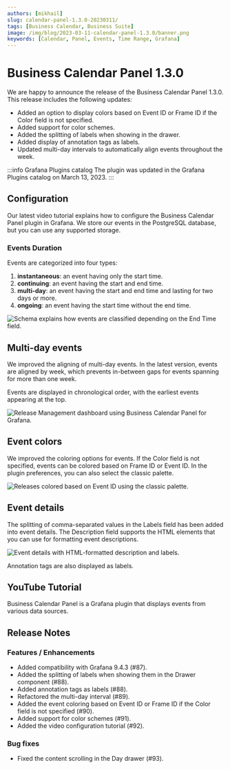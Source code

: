 ```yaml
---
authors: [mikhail]
slug: calendar-panel-1.3.0-20230311/
tags: [Business Calendar, Business Suite]
image: /img/blog/2023-03-11-calendar-panel-1.3.0/banner.png
keywords: [Calendar, Panel, Events, Time Range, Grafana]
---
```



# Business Calendar Panel 1.3.0

We are happy to announce the release of the Business Calendar Panel 1.3.0. This release includes the following updates:

- Added an option to display colors based on Event ID or Frame ID if the Color field is not specified.
- Added support for color schemes.
- Added the splitting of labels when showing in the drawer.
- Added display of annotation tags as labels.
- Updated multi-day intervals to automatically align events throughout the week.

:::info Grafana Plugins catalog
The plugin was updated in the Grafana Plugins catalog on March 13, 2023.
:::

## Configuration

Our latest video tutorial explains how to configure the Business Calendar Panel plugin in Grafana. We store our events in the PostgreSQL database, but you can use any supported storage.

<Youtube id="6WGmm5y4fs4" title="How to display events from PostgreSQL." />

### Events Duration

Events are categorized into four types:

1. **instantaneous**: an event having only the start time.
2. **continuing**: an event having the start and end time.
3. **multi-day**: an event having the start and end time and lasting for two days or more.
4. **ongoing**: an event having the start time without the end time.

<Image
  title="Schema explains how events are classified depending on the End Time field."
  src="/img/blog/2023-03-11-calendar-panel-1.3.0/schema.png"
/>

## Multi-day events

We improved the aligning of multi-day events. In the latest version, events are aligned by week, which prevents in-between gaps for events spanning for more than one week.

Events are displayed in chronological order, with the earliest events appearing at the top.

<Image
  title="Release Management dashboard using Business Calendar Panel for Grafana."
  src="/img/blog/2023-03-11-calendar-panel-1.3.0/release.png"
/>

## Event colors

We improved the coloring options for events. If the Color field is not specified, events can be colored based on Frame ID or Event ID. In the plugin preferences, you can also select the classic palette.

<Image
  title="Releases colored based on Event ID using the classic palette."
  src="/img/blog/2023-03-11-calendar-panel-1.3.0/colors.png"
/>

## Event details

The splitting of comma-separated values in the Labels field has been added into event details. The Description field supports the HTML elements that you can use for formatting event descriptions.

<Image
  title="Event details with HTML-formatted description and labels."
  src="/img/blog/2023-03-11-calendar-panel-1.3.0/drawer.png"
/>

Annotation tags are also displayed as labels.

<GettingStarted />

## YouTube Tutorial

Business Calendar Panel is a Grafana plugin that displays events from various data sources.

<Youtube
  id="iPJ122x0oos"
  title="Display events from the JSON API data source."
/>

## Release Notes

### Features / Enhancements

- Added compatibility with Grafana 9.4.3 (#87).
- Added the splitting of labels when showing them in the Drawer component (#88).
- Added annotation tags as labels (#88).
- Refactored the multi-day interval (#89).
- Added the event coloring based on Event ID or Frame ID if the Color field is not specified (#90).
- Added support for color schemes (#91).
- Added the video configuration tutorial (#92).

### Bug fixes

- Fixed the content scrolling in the Day drawer (#93).

<Feedback />
